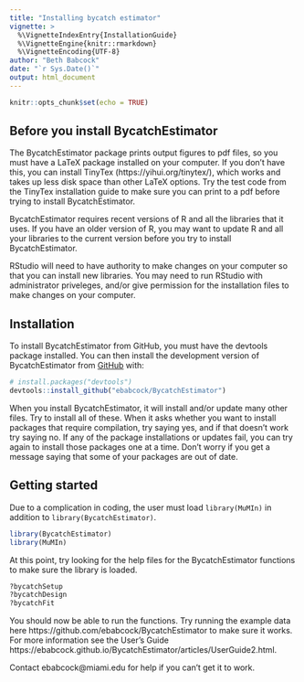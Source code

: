 ```yaml
---
title: "Installing bycatch estimator"
vignette: >
  %\VignetteIndexEntry{InstallationGuide}
  %\VignetteEngine{knitr::rmarkdown}
  %\VignetteEncoding{UTF-8}
author: "Beth Babcock"
date: "`r Sys.Date()`"
output: html_document
---
```


```r
knitr::opts_chunk$set(echo = TRUE)
```

## Before you install BycatchEstimator

The BycatchEstimator package prints output figures to pdf files, so you must have a LaTeX package installed on your computer. If you don't have this, you can install TinyTex (https://yihui.org/tinytex/), which works and takes up less disk space than other LaTeX options. Try the test code from the TinyTex installation guide to make sure you can print to a pdf before trying to install BycatchEstimator.

BycatchEstimator requires recent versions of R and all the libraries that it uses. If you have an older version of R, you may want to update R and all your libraries to the current version before you try to install BycatchEstimator.

RStudio will need to have authority to make changes on your computer so that you can install new libraries. You may need to run RStudio with administrator priveleges, and/or give permission for the installation files to make changes on your computer.  


## Installation

To install BycatchEstimator from GitHub, you must have the devtools package installed. 
You can then install the development version of BycatchEstimator from [GitHub](https://github.com/) with:

``` r
# install.packages("devtools")
devtools::install_github("ebabcock/BycatchEstimator")
```

When you install BycatchEstimator, it will install and/or update many other files. Try to install all of these. When it asks whether you want to install packages that require compilation, try saying yes, and if that doesn't work try saying no. If any of the package installations or updates fail, you can try again to install those packages one at a time. Don't worry if you get a message saying that some of your packages are out of date. 


## Getting started

Due to a complication in coding, the user must load `library(MuMIn)` in addition to `library(BycatchEstimator)`.

```r
library(BycatchEstimator)
library(MuMIn)
```

At this point, try looking for the help files for the BycatchEstimator functions to make sure the library is loaded.  

```r
?bycatchSetup
?bycatchDesign
?bycatchFit
```

You should now be able to run the functions. Try running the example data here https://github.com/ebabcock/BycatchEstimator to make sure it works. For more information see the User's Guide https://ebabcock.github.io/BycatchEstimator/articles/UserGuide2.html.

Contact ebabcock@miami.edu for help if you can't get it to work. 
